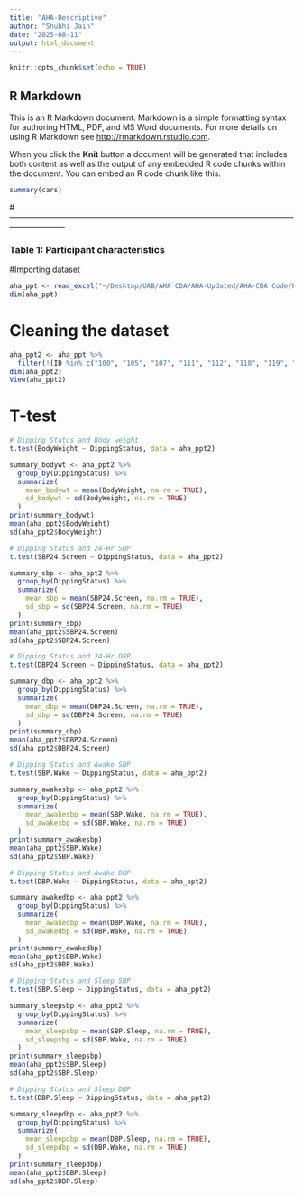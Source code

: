 ```yaml
---
title: "AHA-Descriptive"
author: "Shubhi Jain"
date: "2025-08-11"
output: html_document
---
```


```r
knitr::opts_chunk$set(echo = TRUE)
```

## R Markdown

This is an R Markdown document. Markdown is a simple formatting syntax for authoring HTML, PDF, and MS Word documents. For more details on using R Markdown see <http://rmarkdown.rstudio.com>.

When you click the **Knit** button a document will be generated that includes both content as well as the output of any embedded R code chunks within the document. You can embed an R code chunk like this:

```r
summary(cars)
```

#---------------------------------------------------------------------------------------------------------------------------------


### Table 1: Participant characteristics

#Importing dataset
```r
aha_ppt <- read_excel("~/Desktop/UAB/AHA CDA/AHA-Updated/AHA-CDA Code/Participant_Characteristics.xlsx")
dim(aha_ppt)
```

# Cleaning the dataset
```R
aha_ppt2 <- aha_ppt %>% 
  filter(!(ID %in% c("100", "105", "107", "111", "112", "118", "119", "127", "132", "134", "136", "152", "154")))
dim(aha_ppt2)
View(aha_ppt2)
```

# T-test 
```r
# Dipping Status and Body weight
t.test(BodyWeight ~ DippingStatus, data = aha_ppt2)

summary_bodywt <- aha_ppt2 %>%
  group_by(DippingStatus) %>%
  summarize(
    mean_bodywt = mean(BodyWeight, na.rm = TRUE),
    sd_bodywt = sd(BodyWeight, na.rm = TRUE)
  )
print(summary_bodywt)
mean(aha_ppt2$BodyWeight)
sd(aha_ppt2$BodyWeight)

# Dipping Status and 24-Hr SBP
t.test(SBP24.Screen ~ DippingStatus, data = aha_ppt2)

summary_sbp <- aha_ppt2 %>%
  group_by(DippingStatus) %>%
  summarize(
    mean_sbp = mean(SBP24.Screen, na.rm = TRUE),
    sd_sbp = sd(SBP24.Screen, na.rm = TRUE)
  )
print(summary_sbp)
mean(aha_ppt2$SBP24.Screen)
sd(aha_ppt2$SBP24.Screen)

# Dipping Status and 24-Hr DBP
t.test(DBP24.Screen ~ DippingStatus, data = aha_ppt2)

summary_dbp <- aha_ppt2 %>%
  group_by(DippingStatus) %>%
  summarize(
    mean_dbp = mean(DBP24.Screen, na.rm = TRUE),
    sd_dbp = sd(DBP24.Screen, na.rm = TRUE)
  )
print(summary_dbp)
mean(aha_ppt2$DBP24.Screen)
sd(aha_ppt2$DBP24.Screen)

# Dipping Status and Awake SBP
t.test(SBP.Wake ~ DippingStatus, data = aha_ppt2)

summary_awakesbp <- aha_ppt2 %>%
  group_by(DippingStatus) %>%
  summarize(
    mean_awakesbp = mean(SBP.Wake, na.rm = TRUE),
    sd_awakesbp = sd(SBP.Wake, na.rm = TRUE)
  )
print(summary_awakesbp)
mean(aha_ppt2$SBP.Wake)
sd(aha_ppt2$SBP.Wake)

# Dipping Status and Awake DBP
t.test(DBP.Wake ~ DippingStatus, data = aha_ppt2)

summary_awakedbp <- aha_ppt2 %>%
  group_by(DippingStatus) %>%
  summarize(
    mean_awakedbp = mean(DBP.Wake, na.rm = TRUE),
    sd_awakedbp = sd(DBP.Wake, na.rm = TRUE)
  )
print(summary_awakedbp)
mean(aha_ppt2$DBP.Wake)
sd(aha_ppt2$DBP.Wake)

# Dipping Status and Sleep SBP
t.test(SBP.Sleep ~ DippingStatus, data = aha_ppt2)

summary_sleepsbp <- aha_ppt2 %>%
  group_by(DippingStatus) %>%
  summarize(
    mean_sleepsbp = mean(SBP.Sleep, na.rm = TRUE),
    sd_sleepsbp = sd(SBP.Wake, na.rm = TRUE)
  )
print(summary_sleepsbp)
mean(aha_ppt2$SBP.Sleep)
sd(aha_ppt2$SBP.Sleep)

# Dipping Status and Sleep DBP
t.test(DBP.Sleep ~ DippingStatus, data = aha_ppt2)

summary_sleepdbp <- aha_ppt2 %>%
  group_by(DippingStatus) %>%
  summarize(
    mean_sleepdbp = mean(DBP.Sleep, na.rm = TRUE),
    sd_sleepdbp = sd(DBP.Wake, na.rm = TRUE)
  )
print(summary_sleepdbp)
mean(aha_ppt2$DBP.Sleep)
sd(aha_ppt2$DBP.Sleep)
```


